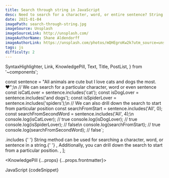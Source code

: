 ```yaml
---
title: Search through string in JavaScript
desc: Need to search for a character, word, or entire sentence? String .includes method to the rescue.
date: 2021-01-04
imagePath: search-through-string.jpg
imageSource: Unsplash
imageSourceLink: http://unsplash.com/
imageAuthorName: Shane Aldendorff
imageAuthorLink: https://unsplash.com/photos/mQHEgroKw2k?utm_source=unsplash&utm_medium=referral&utm_content=creditShareLink
tags: js
difficulty: 2
---
```


  SyntaxHighlighter,
  Link,
  KnowledgePill,
  Text,
  Title,
  PostList,
} from '~components';

const sentence = "All animals are cute but I love cats and dogs the most. ❤️";\n
// We can search for a particular character, word or even sentence
const isCatLover = sentence.includes('cat');
const isDogLover = sentence.includes('and dogs');
const isSpiderLover = sentence.includes('spiders');\n
// We can also drill down the search to start from particular position
const searchFromStart = sentence.includes('All', 0);
const searchFromSecondWord = sentence.includes('All', 4);\n
console.log(isCatLover); // true
console.log(isDogLover); // true
console.log(isSpiderLover); // false\n
console.log(searchFromStart); // true
console.log(searchFromSecondWord); // false`;

  <Text>
    <Link href="https://developer.mozilla.org/en-US/docs/Web/JavaScript/Reference/Global_Objects/String/includes">
      .includes
    </Link>{' '}
    <Text code>String</Text> method can be used for searching a character, word,
    or sentence in a string.{' '}
  </Text>,
  <Text>
    Additionally, you can drill down the search to start from a particular
    position.
  </Text>,
];

<KnowledgePill {...props} {...props.frontmatter}>
  <Title level={4} transform="none">
    Find the words and sentences
  </Title>
  <Text size="small">JavaScript</Text>
  <SyntaxHighlighter>{codeSnippet}</SyntaxHighlighter>
  <Title level={4} transform="none">
    Summary
  </Title>
  <PostList data={listData} />
</KnowledgePill>
